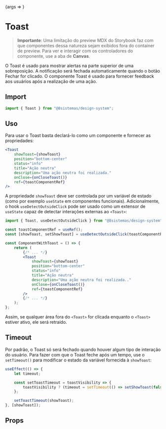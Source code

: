 
<Canvas>
    <Story
        name="Toast"
        args={{
            title: "Ação neutra",
            description: "Uma ação neutra foi realizada.",
            status: "info",
            position: "bottom-right",
            showToast: true,
        }}
    >
        {args => <Toast {...args} />}
    </Story>
</Canvas>

# Toast

> **Importante**: Uma limitação do preview MDX do Storybook faz com que componentes dessa natureza sejam exibidos fora
> do container de preview. Para ver e interagir com os controladores do componente, use a aba de **Canvas**.

<Meta title="Feedback/Toast" component={Toast} />

O Toast é usado para mostrar alertas na parte superior de uma sobreposição. A notificação será fechada automaticamente
quando o botão Fechar for clicado. O componente Toast é usado para fornecer feedback aos usuários após a realização de
uma ação.

## Import

```javascript
import { Toast } from "@8sistemas/design-system";
```

## Uso

Para usar o Toast basta declará-lo como um componente e fornecer as propriedades:

```jsx
<Toast
    showToast={showToast}
    position="bottom-center"
    status="info"
    title="Ação neutra"
    description="Uma ação neutra foi realizada."
    onClose={onCloseToast()}
    ref={toastComponentRef}
/>
```

A propriedade `showToast` deve ser controlada por um variável de estado (como por exemplo `useState` em componentes
funcionais). Adicionalmente, o hook `useDetectOutsideClick` pode ser usado como um extensor de `useState` capaz de
detectar interações externas ao `<Toast>`:

```jsx
import { Toast, useDetectOutsideClick } from "@8sistemas/design-system";

const toastComponentRef = useRef();
const [showToast, setShowToast] = useDetectOutsideClick(toastComponentRef, false);

const ComponentWithToast = () => {
    return (
        {/* ... */}
        <Toast
            showToast={showToast}
            position="bottom-center"
            status="info"
            title="Ação neutra"
            description="Uma ação neutra foi realizada.."
            onClose={onCloseToast()}
            ref={toastComponentRef}
        />
        {/* ... */}
    );
};
```

Assim, se qualquer área fora do `<Toast>` for clicada enquanto o `<Toast>` estiver ativo, ele será retraído.

## Timeout

Por padrão, o Toast só será fechado quando houver algum tipo de interação do usuário. Para fazer com que o Toast feche
após um tempo, use o `setTimeout()` para modificar o estado da variável fornecida à `showToast`:

```jsx
useEffect(() => {
    let timeout;

    const setToastTimeout = toastVisibility => {
        toastVisibility ? (timeout = setTimeout(() => setShowToast(false), 3000)) : clearTimeout(timeout);
    };

    setToastTimeout(showToast);
}, [showToast]);
```

## Props

<ArgsTable of={Toast} />
